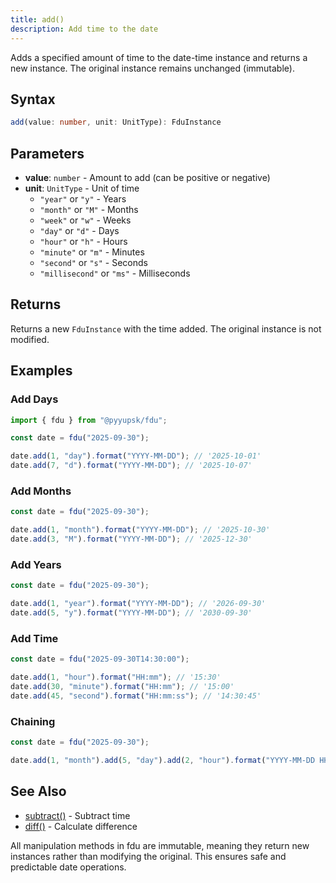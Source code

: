 ```yaml
---
title: add()
description: Add time to the date
---
```


Adds a specified amount of time to the date-time instance and returns a new instance. The original instance remains unchanged (immutable).

## Syntax

```typescript
add(value: number, unit: UnitType): FduInstance
```

## Parameters

- **value**: `number` - Amount to add (can be positive or negative)
- **unit**: `UnitType` - Unit of time
  - `"year"` or `"y"` - Years
  - `"month"` or `"M"` - Months
  - `"week"` or `"w"` - Weeks
  - `"day"` or `"d"` - Days
  - `"hour"` or `"h"` - Hours
  - `"minute"` or `"m"` - Minutes
  - `"second"` or `"s"` - Seconds
  - `"millisecond"` or `"ms"` - Milliseconds

## Returns

Returns a new `FduInstance` with the time added. The original instance is not modified.

## Examples

### Add Days

```typescript
import { fdu } from "@pyyupsk/fdu";

const date = fdu("2025-09-30");

date.add(1, "day").format("YYYY-MM-DD"); // '2025-10-01'
date.add(7, "d").format("YYYY-MM-DD"); // '2025-10-07'
```

### Add Months

```typescript
const date = fdu("2025-09-30");

date.add(1, "month").format("YYYY-MM-DD"); // '2025-10-30'
date.add(3, "M").format("YYYY-MM-DD"); // '2025-12-30'
```

### Add Years

```typescript
const date = fdu("2025-09-30");

date.add(1, "year").format("YYYY-MM-DD"); // '2026-09-30'
date.add(5, "y").format("YYYY-MM-DD"); // '2030-09-30'
```

### Add Time

```typescript
const date = fdu("2025-09-30T14:30:00");

date.add(1, "hour").format("HH:mm"); // '15:30'
date.add(30, "minute").format("HH:mm"); // '15:00'
date.add(45, "second").format("HH:mm:ss"); // '14:30:45'
```

### Chaining

```typescript
const date = fdu("2025-09-30");

date.add(1, "month").add(5, "day").add(2, "hour").format("YYYY-MM-DD HH:mm"); // '2025-11-04 02:00'
```

## See Also

- [subtract()](/docs/api-manipulation/subtract) - Subtract time
- [diff()](/docs/api-comparison/diff) - Calculate difference

All manipulation methods in fdu are immutable, meaning they return new instances rather than modifying the original. This ensures safe and predictable date operations.

